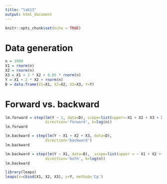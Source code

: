 ```yaml
---
title: "lab13"
output: html_document
---
```


```r
knitr::opts_chunk$set(echo = TRUE)
```

# Data generation

```r
n = 1000
X1 = rnorm(n)
X2 = rnorm(n)
X3 = X1 + 3 * X2 + 0.05 * rnorm(n)
Y = X1 + 2 * X2 + rnorm(n)
D = data.frame(X1=X1, X2=X2, X3=X3, Y=Y)
```

# Forward vs. backward

```r
lm.forward = step(lm(Y ~ 1, data=D), scope=list(upper=~X1 + X2 + X3 + X1:X3), 
                  direction='forward', k=log(n))
lm.forward
```

```r
lm.backward = step(lm(Y ~ X1 + X2 + X3, data=D),  
                  direction='backward')
lm.backward
```


```r
lm.backward = step(lm(Y ~ X1, data=D),  scope=list(upper = ~ X1 + X2 + X3, lower = ~1),
                  direction='both', k=log(n))
lm.backward
```

```r
library(leaps)
leaps(x=cbind(X1, X2, X3), y=Y, method='Cp')
```